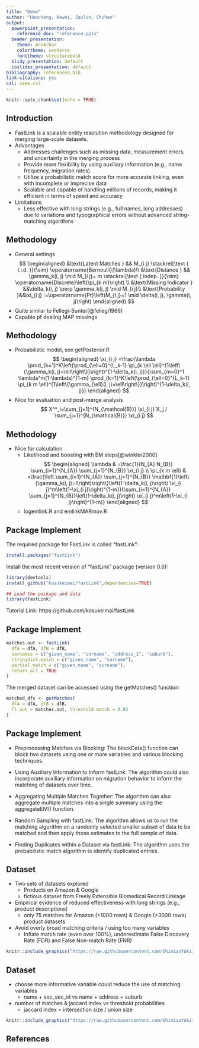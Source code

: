 ---
title: "Demo"
author: "Haocheng, Kewei, Zaolin, Chuhan"
output:
  powerpoint_presentation:
    reference_doc: "reference.pptx" 
  beamer_presentation:
    theme: AnnArbor
    colortheme: seahorse
    fonttheme: structurebold
  slidy_presentation: default
  ioslides_presentation: default
bibliography: references.bib
link-citations: yes
csl: ieee.csl
---

```{r setup, include=FALSE}
knitr::opts_chunk$set(echo = TRUE)
```


## Introduction

+ FastLink is a scalable entity resolution methodology designed for merging large-scale datasets.
+ Advantages
  - Addresses challenges such as missing data, measurement errors, and uncertainty in the merging process
  - Provide more flexibility by using auxiliary information (e.g., name frequency, migration rates)
  - Utilize a probabilistic match score for more accurate linking, even with incomplete or imprecise data
  - Scalable and capable of handling millions of records, making it efficient in terms of speed and accuracy
+ Limitations
  - Less effective with long strings (e.g., full names, long addresses) due to variations and typographical errors without advanced string-matching algorithms

## Methodology

- General settings
$$
\begin{aligned}
&\text{Latent Matches } && M_{i j} \stackrel{\text { i.i.d. }}{\sim} \operatorname{Bernoulli}(\lambda)\\
&\text{Distance } && \gamma_k(i, j) \mid M_{i j}= m \stackrel{\text { indep. }}{\sim} \operatorname{Discrete}\left(\pi_{k m}\right) \\
&\text{Missing Indicator } &&\delta_k(i, j) \perp \gamma_k(i, j) \mid M_{i j}\\
&\text{Probability }&&\xi_{i j} :=\operatorname{Pr}\left(M_{i j}=1 \mid \delta(i, j), \gamma(i, j)\right)
\end{aligned}
$$
+ Quite similar to Fellegi-Sunter[@fellegi1969]
+ Capable pf dealing MAP missings

## Methodology

+ Probabilistic model, see getPosterior.R
$$
\begin{aligned}
\xi_{i j}  =\frac{\lambda \prod_{k=1}^K\left(\prod_{\ell=0}^{L_k-1} \pi_{k \ell \ell}^{1\left\{\gamma_k(i, j)=\ell\right\}}\right)^{1-\delta_k(i, j)}}{\sum_{m=0}^1 \lambda^m(1-\lambda)^{1-m} \prod_{k=1}^K\left(\prod_{\ell=0}^{L_k-1} \pi_{k m \ell}^{1\left\{\gamma_{\ell}(i, j)=\ell\right\}}\right)^{1-\delta_k(i, j)}}
\end{aligned}
$$
+ Nice for evaluation and post-merge analysis
$$
X^*_i=\sum_{j=1}^{N_{\mathcal{B}}} \xi_{i j} X_j / \sum_{j=1}^{N_{\mathcal{B}}} \xi_{i j}
$$

## Methodology

+ Nice for calculation
  - Likelihood and boosting with EM steps[@winkler2000]
$$
\begin{aligned}
\lambda & =\frac{1}{N_{A} N_{B}} \sum_{i=1}^{N_{A}} \sum_{j=1}^{N_{B}} \xi_{i j} \\
\pi_{k m \ell} & =\frac{\left.\sum_{i=1}^{N_{A}} \sum_{j=1}^{N_{B}} \mathbf{1}\left\{\gamma_k(i, j)=l\right)\right\}\left(1-\delta_k(i, j)\right) \xi_{i j}^m\left(1-\xi_{i j}\right)^{1-m}}{\sum_{i=1}^{N_{A}} \sum_{j=1}^{N_{B}}\left(1-\delta_k(i, j)\right) \xi_{i j}^m\left(1-\xi_{i j}\right)^{1-m}}
\end{aligned}
$$
  - logemlink.R and emlinkMARmov.R

## Package Implement

The required package for FastLink is called “fastLink”:

```{r, eval=FALSE}
install.packages("fastLink")
```

Install the most recent version of "fastLink" package (version 0.6):

```{r, eval=FALSE}
library(devtools)
install_github("kosukeimai/fastLink",dependencies=TRUE)
```

```{r, eval=FALSE}
## Load the package and data
library(fastLink)
```

Tutorial Link: https://github.com/kosukeimai/fastLink

## Package Implement

```{r, eval=FALSE}
matches.out <- fastLink(
  dfA = dfA, dfB = dfB, 
  varnames = c("given_name", "surname", "address_1", "suburb"),
  stringdist.match = c("given_name", "surname"),
  partial.match = c("given_name", "surname"),
  return.all = TRUE
)
```

The merged dataset can be accessed using the getMatches() function:

```{r, eval=FALSE}
matched_dfs <- getMatches(
  dfA = dfA, dfB = dfB, 
  fl.out = matches.out, threshold.match = 0.85
)
```

## Package Implement

- Preprocessing Matches via Blocking: The blockData() function can block two datasets using one or more variables and various blocking techniques.

- Using Auxiliary Information to Inform fastLink: The algorithm could also incorporate auxiliary information on migration behavior to inform the matching of datasets over time.

- Aggregating Multiple Matches Together: The algorithm can also aggregate multiple matches into a single summary using the aggregateEM() function.

- Random Sampling with fastLink: The algorithm allows us to run the matching algorithm on a randomly selected smaller subset of data to be matched and then apply those estimates to the full sample of data.

- Finding Duplicates within a Dataset via fastLink: The algorithm uses the probabilistic match algorithm to identify duplicated entries.

## Dataset

+ Two sets of datasets explored
  - Products on Amazon & Google
  - fictious dataset from Freely Extensible Biomedical Record Linkage
+ Empirical evidence of reduced effectiveness with long strings (e.g., product descriptions)
  - only 75 matches for Amazon (>1000 rows) & Google (>3000 rows) product datasets
+ Avoid overly broad matching criteria / using too many variables
  - Inflate match rate (even over 100%), underestimate False Discovery Rate (FDR) and False Non-match Rate (FNR)

```{r, echo=FALSE}
knitr::include_graphics("https://raw.githubusercontent.com/ShimizuYukii/Entity-Resolution/main/RS%20data/over_match.png")
```

## Dataset

+ choose more informative variable could reduce the use of matching variables
  - name + soc_sec_id vs name + address + suburb
+ number of matches & jaccard index vs threshold probabilities
  - jaccard index = intersection size / union size

```{r, echo=FALSE}
knitr::include_graphics("https://raw.githubusercontent.com/ShimizuYukii/Entity-Resolution/main/RS%20data/Picture2.png")
```





## References

<div id="refs"></div>